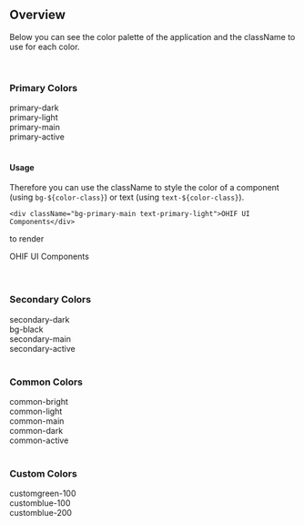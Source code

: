 
<Meta title="Foundations/Color" />

## Overview

Below you can see the color palette of the application and the className to use for each color.

<br />

### Primary Colors

<div className="grid h-auto w-full grid-cols-4 gap-4 bg-gray-200 p-8">
  <div className="flex items-center space-x-2">
    <div className="bg-transparent h-16 w-16" />
    <span>primary-dark</span>
  </div>
  <div className="flex items-center space-x-2">
    <div className="bg-black h-16 w-16" />
    <span>primary-light</span>
  </div>
  <div className="flex items-center space-x-2">
    <div className="bg-primary-main h-16 w-16" />
    <span>primary-main</span>
  </div>
  <div className="flex items-center space-x-2">
    <div className="bg-primary-active h-16 w-16" />
    <span>primary-active</span>
  </div>
</div>

<br />

#### Usage

Therefore you can use the className to style the color of a component (using `bg-${color-class}`) or
text (using `text-${color-class}`).

```tsx
<div className="bg-primary-main text-primary-light">OHIF UI Components</div>
```

to render

<div className="bg-primary-main text-primary-light">OHIF UI Components</div>

<br />
<br />

### Secondary Colors

<div className="grid h-auto w-full grid-cols-4 gap-4 bg-gray-200 p-8">
  <div className="flex items-center space-x-2">
    <div className="bg-gray-900 h-16 w-16" />
    <span>secondary-dark</span>
  </div>
  <div className="flex items-center space-x-2">
    <div className="bg-bg-black h-16 w-16" />
    <span>bg-black</span>
  </div>
  <div className="flex items-center space-x-2">
    <div className="bg-secondary-main h-16 w-16" />
    <span>secondary-main</span>
  </div>
  <div className="flex items-center space-x-2">
    <div className="bg-secondary-active h-16 w-16" />
    <span>secondary-active</span>
  </div>
</div>

<br />

### Common Colors

<div className="grid h-auto w-full grid-cols-4 gap-4 bg-gray-200 p-8">
  <div className="flex items-center space-x-2">
    <div className="bg-common-bright h-16 w-16" />
    <span>common-bright</span>
  </div>
  <div className="flex items-center space-x-2">
    <div className="bg-common-light h-16 w-16" />
    <span>common-light</span>
  </div>
  <div className="flex items-center space-x-2">
    <div className="bg-common-main h-16 w-16" />
    <span>common-main</span>
  </div>
  <div className="flex items-center space-x-2">
    <div className="bg-common-dark h-16 w-16" />
    <span>common-dark</span>
  </div>
  <div className="flex items-center space-x-2">
    <div className="bg-common-active h-16 w-16" />
    <span>common-active</span>
  </div>
</div>

<br />

### Custom Colors

<div className="grid h-auto w-full grid-cols-4 gap-4 bg-gray-200 p-8">
  <div className="flex items-center space-x-2">
    <div className="bg-customgreen-100 h-16 w-16" />
    <span>customgreen-100</span>
  </div>
  <div className="flex items-center space-x-2">
    <div className="bg-customblue-100 h-16 w-16" />
    <span>customblue-100</span>
  </div>
  <div className="flex items-center space-x-2">
    <div className="bg-customblue-200 h-16 w-16" />
    <span>customblue-200</span>
  </div>
</div>
